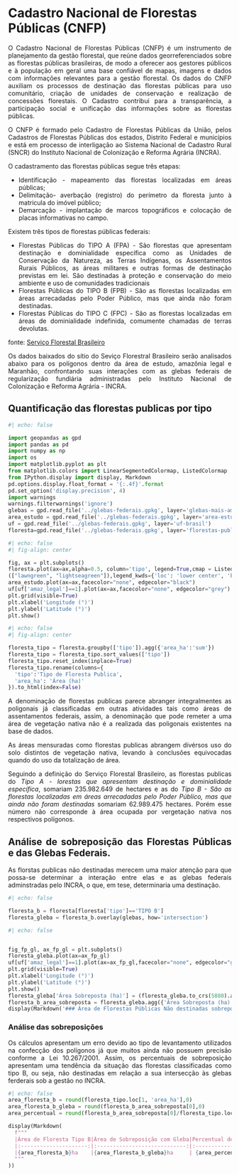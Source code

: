 # Cadastro Nacional de Florestas Públicas (CNFP)

<div style="text-align: justify">

O Cadastro Nacional de Florestas Públicas (CNFP) é um instrumento de planejamento da gestão florestal, que reúne dados georreferenciados sobre as florestas públicas brasileiras, de modo a oferecer aos gestores públicos e à população em geral uma base confiável de mapas, imagens e dados com informações relevantes para a gestão florestal. Os dados do CNFP auxiliam os processos de destinação das florestas públicas para uso comunitário, criação de unidades de conservação e realização de concessões florestais. O Cadastro contribui para a transparência, a participação social e unificação das informações sobre as florestas públicas.

O CNFP é formado pelo Cadastro de Florestas Públicas da União, pelos Cadastros de Florestas Públicas dos estados, Distrito Federal e municípios e está em processo de interligação ao Sistema Nacional de Cadastro Rural (SNCR) do Instituto Nacional de Colonização e Reforma Agrária (INCRA).

O cadastramento das florestas públicas segue três etapas:

- Identificação - mapeamento das florestas localizadas em áreas públicas;
- Delimitação- averbação (registro) do perímetro da floresta junto à matricula do imóvel público;
- Demarcação - implantação de marcos topográficos e colocação de placas informativas no campo.

Existem três tipos de florestas públicas federais:

- Florestas Públicas do TIPO A (FPA) - São florestas que apresentam destinação e dominialidade específica como as Unidades de Conservação da Natureza, as Terras Indígenas, os Assentamentos Rurais Públicos, as áreas militares e outras formas de destinação previstas em lei. São destinadas à proteção e conservação do meio ambiente e uso de comunidades tradicionais
- Florestas Públicas do TIPO B (FPB) - São as florestas localizadas em áreas arrecadadas pelo Poder Público, mas que ainda não foram destinadas.
- Florestas Públicas do TIPO C (FPC) - São as florestas localizadas em áreas de dominialidade indefinida, comumente chamadas de terras devolutas.

fonte: [Serviço Florestal Brasileiro](https://www.gov.br/agricultura/pt-br/assuntos/servico-florestal-brasileiro/cadastro-nacional-de-florestas-publicas){target="_blank"}

Os dados baixados do sítio do Seviço Florestral Brasileiro serão analisados abaixo para os polígonos dentro da área de estudo, amazônia legal e Maranhão, confrontando suas interações com as glebas federais de regularização fundiária administradas pelo Instituto Nacional de Colonização e Reforma Agrária - INCRA.

## Quantificação das florestas publicas por tipo

```python
#| echo: false

import geopandas as gpd
import pandas as pd
import numpy as np
import os
import matplotlib.pyplot as plt
from matplotlib.colors import LinearSegmentedColormap, ListedColormap
from IPython.display import display, Markdown
pd.options.display.float_format = '{:.4f}'.format
pd.set_option('display.precision', 4)
import warnings
warnings.filterwarnings('ignore')
glebas = gpd.read_file('../glebas-federais.gpkg', layer='glebas-mais-amazonia')
area_estudo = gpd.read_file('../glebas-federais.gpkg', layer='area-estudo')
uf = gpd.read_file('../glebas-federais.gpkg', layer='uf-brasil')
floresta=gpd.read_file('../glebas-federais.gpkg', layer='florestas-publicas', mask=area_estudo)
```

```python
#| echo: false
#| fig-align: center

fig, ax = plt.subplots()
floresta.plot(ax=ax,alpha=0.5, column='tipo', legend=True,cmap = ListedColormap
(["lawngreen", "lightseagreen"]),legend_kwds={'loc': 'lower center', 'bbox_to_anchor':(1.1,0.5)})
area_estudo.plot(ax=ax,facecolor="none", edgecolor="black")
uf[uf['amaz_legal']==1].plot(ax=ax,facecolor="none", edgecolor="grey")
plt.grid(visible=True)
plt.xlabel('Longitude (°)')
plt.ylabel('Latitude (°)')
plt.show()
```


```python
#| echo: false
#| fig-align: center

floresta_tipo = floresta.groupby(['tipo']).agg({'area_ha':'sum'})
floresta_tipo = floresta_tipo.sort_values(['tipo'])
floresta_tipo.reset_index(inplace=True)
floresta_tipo.rename(columns={
  'tipo':'Tipo de Floresta Publica',
  'area_ha': 'Área (ha)'
}).to_html(index=False)

```

A denominação de florestas publicas parece abranger integralmentes as poligonais já classificadas em outras atividades tais como áreas de assentamentos federais, assim, a denominação que pode remeter a uma área de vegetação nativa não é a realizada das poligonais existentes na base de dados.

As áreas mensuradas como florestas publicas abrangem divérsos uso do solo distintos de vegetação nativa, levando à conclusões equivocadas quando do uso da totalização de área.

Seguindo a definição do Serviço Florestal Brasileiro, as florestas publicas do *Tipo A - lorestas que apresentam destinação e dominialidade específica*, somariam 235.982.649 de hectares e as do *Tipo B - São as florestas localizadas em áreas arrecadadas pelo Poder Público, mas que ainda não foram destinadas* somariam 62.989.475 hectares. Porém esse número não corresponde à área ocupada por vergetação nativa nos respectivos polígonos.


## Análise de sobreposição das Florestas Públicas e das Glebas Federais.

As florstas publicas não destinadas merecem uma maior atenção para que possa-se determinar a interação entre elas e as glebas federais adminstradas pelo INCRA, o que, em tese, determinaria uma destinação.

```python
#| echo: false

floresta_b = floresta[floresta['tipo']=='TIPO B']
floresta_gleba = floresta_b.overlay(glebas, how='intersection')
```

```python
#| echo: false


fig_fp_gl, ax_fp_gl = plt.subplots()
floresta_gleba.plot(ax=ax_fp_gl)
uf[uf['amaz_legal']==1].plot(ax=ax_fp_gl,facecolor="none", edgecolor="grey")
plt.grid(visible=True)
plt.xlabel('Longitude (°)')
plt.ylabel('Latitude (°)')
plt.show()
floresta_gleba['Área Sobreposta (ha)'] = (floresta_gleba.to_crs(5880).area)/10000
floresta_b_area_sobreposta = floresta_gleba.agg({'Área Sobreposta (ha)':'sum'})
display(Markdown('### Área de Florestas Públicas Não destinadas sobrepostas a Glebas Federais por Estado'))

```

### Análise das sobreposições

Os cálculos apresentam um erro devido ao tipo de levantamento utilizados na confecção dos polígonos já que muitos ainda não possuem precisão conforme a Lei 10.267/2001. Assim, os percentuais de sobreposição apresentam uma tendência da situação das florestas classificadas como tipo B, ou seja, não destinadas em relação a sua intersecção às glebas ferderais sob a gestão no INCRA. 
```python
#| echo: false
area_floresta_b = round(floresta_tipo.loc[1, 'area_ha'],0)
area_floresta_b_gleba = round(floresta_b_area_sobreposta[0],0)
area_percentual = round(floresta_b_area_sobreposta[0]/floresta_tipo.loc[1, 'area_ha']*100,2)

display(Markdown(
  f"""
  |Área de Floresta Tipo B|Área de Sobreposição com Gleba|Percentual de Sobreposição|
  |:---------------------:|:----------------------------:|:------------------------:|
  |{area_floresta_b}ha    |{area_floresta_b_gleba}ha     | {area_percentual}%
  """
))
```
</div>
